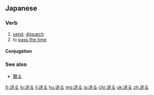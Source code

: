 ==Japanese==
{{ja-kanjitab|おく|sort=おくる|yomi=kun}}

===Verb===
{{ja-verb|おくる|type=1|tr=trans}}

# [[send]]; [[dispatch]]
# to [[pass the time]]
#: {{ja-usex|日常生活を'''送る'''|にちじょうせいかつ を '''おくる'''|to '''lead''' an everyday life}}

====Conjugation====
{{ja-go-ru|おく}}

===See also===
* [[贈る]]

[[fr:送る]]
[[lo:送る]]
[[li:送る]]
[[hu:送る]]
[[mg:送る]]
[[ja:送る]]
[[chr:送る]]
[[uk:送る]]
[[zh:送る]]